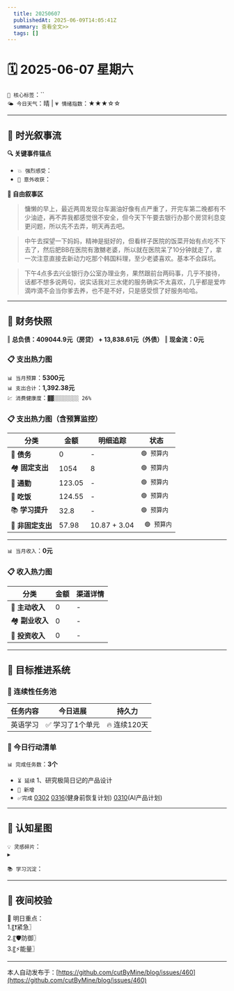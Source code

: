 ```yaml
---
  title: 20250607
  publishedAt: 2025-06-09T14:05:41Z
  summary: 查看全文>>
  tags: []
---
```


# 🗓️ 2025-06-07 星期六  
`🔑 核心标签`：``  
`🌤️ 今日天气`：晴 | `💗 情绪指数`：★★★☆☆   

---


## 🌊 **时光叙事流**
**🔍 关键事件锚点**  
- `💥 强烈感受`：                    
- `🎉 意外收获`：         

**📖 自由叙事区**  
> 慵懒的早上，最近两周发现台车漏油好像有点严重了，开完车第二晚都有不少油迹，再不弄我都感觉很不安全，但今天下午要去银行办那个房贷利息变更问题，所以先不去弄，明天再去吧。

> 中午去探望一下妈妈，精神是挺好的，但看样子医院的饭菜开始有点吃不下去了，然后肥BB在医院有激嬲老婆，所以就在医院呆了10分钟就走了，拿一次注意直接去新动力吃那个韩国料理，至少老婆喜欢。基本不会踩坑。

> 下午4点多去兴业银行办公室办理业务，果然跟前台两码事，几乎不接待，话都不想多说两句，说实话我对三水佬的服务确实不太喜欢，几乎都是爱咋滴咋滴不会当你爹去养，也不是不好，只是感受惯了好服务哈哈。

---

## 💸 **财务快照**
‖ **总负债：409044.9元（房贷） + 13,838.61元（外债）**
‖ **现金流：0元**

### 📋 支出热力图

`📊 当月预算`：**5300元**  
`📊 支出合计`：**1,392.38元**  
`💹 消费健康度`：`▓▓░░░░░░░░ 26%`  
### 📋 支出热力图（含预算监控）
| 分类         | 金额    | 明细追踪                  | 状态           |
|--------------|---------|---------------------------|----------------|
| 🏦 **债务**    | 0   | -    | `🟢 预算内`   |
| 🏘️ **固定支出** | 1054     |  8  | `🟢 预算内`     |
| 🚌 **通勤**     | 123.05   | -   | `🟢 预算内`     |
| 🍜 **吃饭**     |  124.55  |  - | `🟢 预算内`   |
| 📚 **学习提升** | 32.8      | -      | `🟢 预算内`     |
| 🎲 **非固定支出** | 57.98     |  10.87 + 3.04  | ` 🟢 预算内`  |
---

`📊 当月收入`：**0元**  

### 📋 收入热力图
| 分类         | 金额    | 渠道详情             |
|--------------|---------|-------------------------|
| 🏦 **主动收入**  | 0                | -        |
| 🏘️ **副业收入**  | 0                | -        |
| 🚌 **投资收入**  | 0                | -        |



---

## 🎯 **目标推进系统**

### 🔄 连续性任务池
| 任务内容                | 今日进展          | 持久力     |
|-------------------------|-------------------|------------|
| 英语学习         | ✅ 学习了1个单元 | 🔥 连续120天  |



### 📌 今日行动清单

`📊 完成任务数`：**3个**  
- `⏳ 延续` 1、研究极简日记的产品设计             
- `🚩 新增`   
- `✅完成` [0302](note://WEB9685e40ae7a6464db1196641a1ffd0ee)   [0316](note://WEBc1fcc89ec3e741538b703e8017b38c9f)(健身前恢复计划)  [0310](note://WEBfc89f9187c014fbe9fab88e2d09b4bde)(AI产品计划)


---

## 🌌 **认知星图**
`💡 灵感碎片`：  
▸ 


`📚 学习沉淀`：  
>    

---

## 🌃 夜间校验

🚀 明日重点：  
1.〖❗紧急〗  
2.〖🛡️防御〗  
3.〖⚡能量〗

---
本人自动发布于：[https://github.com/cutByMine/blog/issues/460](https://github.com/cutByMine/blog/issues/460)
